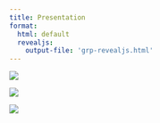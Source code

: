 ```yaml
---
title: Presentation
format:
  html: default
  revealjs:
    output-file: 'grp-revealjs.html'
---
```


![](../figures/evolution/plasma-adiabatic-evolution-previous.svg)

![](../figures/evolution/plasma-adiabatic-evolution.svg)

![](../figures/evolution/plasma-adiabatic-evolution-next.svg)